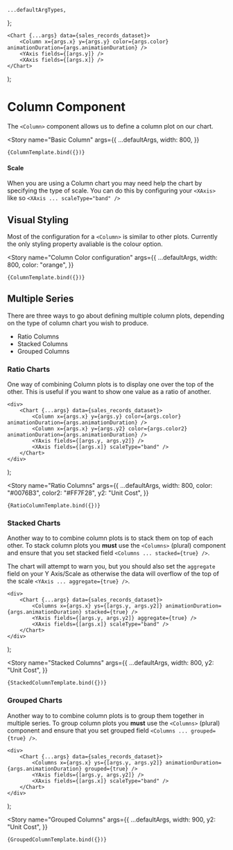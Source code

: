 <!--- Columns.stories.mdx --->



    ...defaultArgTypes,
};

<Meta title="XYCharts/1. Column" component={Column} argTypes={columnArgTypes} />

    <Chart {...args} data={sales_records_dataset}>
        <Column x={args.x} y={args.y} color={args.color} animationDuration={args.animationDuration} />
        <YAxis fields={[args.y]} />
        <XAxis fields={[args.x]} />
    </Chart>
);

# Column Component

The `<Column>` component allows us to define a column plot on our chart.

<Story
    name="Basic Column"
    args={{
        ...defaultArgs,
        width: 800,
    }}
>
    {ColumnTemplate.bind({})}
</Story>

#### Scale

When you are using a Column chart you may need help the chart by specifying the type of scale. You can do this by configuring your `<XAxis>` like so `<XAxis ... scaleType="band" />`

## Visual Styling

Most of the configuration for a `<Column>` is similar to other plots. Currently the only styling property avaliable is the colour option.

<Story
    name="Column Color configuration"
    args={{
        ...defaultArgs,
        width: 800,
        color: "orange",
    }}
>
    {ColumnTemplate.bind({})}
</Story>

## Multiple Series

There are three ways to go about defining multiple column plots, depending on the type of column chart you wish to produce.

-   Ratio Columns
-   Stacked Columns
-   Grouped Columns

### Ratio Charts

One way of combining Column plots is to display one over the top of the other. This is useful if you want to show one value as a ratio of another.

    <div>
        <Chart {...args} data={sales_records_dataset}>
            <Column x={args.x} y={args.y} color={args.color} animationDuration={args.animationDuration} />
            <Column x={args.x} y={args.y2} color={args.color2} animationDuration={args.animationDuration} />
            <YAxis fields={[args.y, args.y2]} />
            <XAxis fields={[args.x]} scaleType="band" />
        </Chart>
    </div>
);

<Story
    name="Ratio Columns"
    args={{
        ...defaultArgs,
        width: 800,
        color: "#0076B3",
        color2: "#FF7F28",
        y2: "Unit Cost",
    }}
>
    {RatioColumnTemplate.bind({})}
</Story>

### Stacked Charts

Another way to to combine column plots is to stack them on top of each other. To stack column plots you **must** use the `<Columns>` (plural) component and ensure that you set stacked field `<Columns ... stacked={true} />`.

The chart will attempt to warn you, but you should also set the `aggregate` field on your Y Axis/Scale as otherwise the data will overflow of the top of the scale `<YAxis ... aggregate={true} />`.

    <div>
        <Chart {...args} data={sales_records_dataset}>
            <Columns x={args.x} ys={[args.y, args.y2]} animationDuration={args.animationDuration} stacked={true} />
            <YAxis fields={[args.y, args.y2]} aggregate={true} />
            <XAxis fields={[args.x]} scaleType="band" />
        </Chart>
    </div>
);

<Story
    name="Stacked Columns"
    args={{
        ...defaultArgs,
        width: 800,
        y2: "Unit Cost",
    }}
>
    {StackedColumnTemplate.bind({})}
</Story>

### Grouped Charts

Another way to to combine column plots is to group them together in multiple series. To group column plots you **must** use the `<Columns>` (plural) component and ensure that you set grouped field `<Columns ... grouped={true} />`.

    <div>
        <Chart {...args} data={sales_records_dataset}>
            <Columns x={args.x} ys={[args.y, args.y2]} animationDuration={args.animationDuration} grouped={true} />
            <YAxis fields={[args.y, args.y2]} />
            <XAxis fields={[args.x]} scaleType="band" />
        </Chart>
    </div>
);

<Story
    name="Grouped Columns"
    args={{
        ...defaultArgs,
        width: 900,
        y2: "Unit Cost",
    }}
>
    {GroupedColumnTemplate.bind({})}
</Story>
